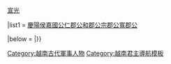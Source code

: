{{Navbox
|name = 裒主
|title = 越南[[宣光省|宣光]][[裒主|地方領主]]（裒主）
|titlestyle = background:#B7F0B1;
|groupstyle= background:#B7F0B1;
|abovestyle= background:#B7F0B1;
|belowstyle= background:#B7F0B1;
|state = {{{state|uncollapsed}}}

|above = [[裒主世系圖|世系]]{{.w}}[[宣光省|宣光]]

|list1 = [[武文淵|慶陽侯]]{{to}}[[武文密|嘉國公]]{{to}}[[武公紀|仁郡公]]{{to}}[[武德恭|和郡公]]{{to}}[[武公悳|宗郡公]]{{to}}[[武公俊|寬郡公]]

|below = {{越南元首}}
|}}
<noinclude>
[[Category:越南古代軍事人物]]
[[Category:越南君主導航模板]]
</noinclude>